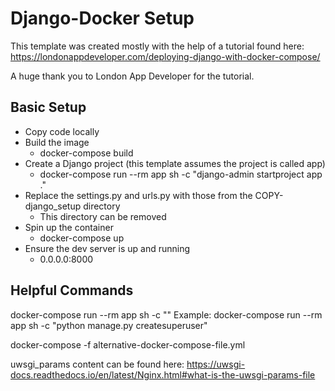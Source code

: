 # Django-Docker Setup

This template was created mostly with the help of a tutorial found here:
https://londonappdeveloper.com/deploying-django-with-docker-compose/

A huge thank you to London App Developer for the tutorial.

## Basic Setup

- Copy code locally
- Build the image
  - docker-compose build
- Create a Django project (this template assumes the project is called app)
  - docker-compose run --rm app sh -c "django-admin startproject app ."
- Replace the settings.py and urls.py with those from the COPY-django_setup directory
  - This directory can be removed
- Spin up the container
  - docker-compose up
- Ensure the dev server is up and running
  - 0.0.0.0:8000

## Helpful Commands

docker-compose run --rm app sh -c "<enter command here>"
Example: docker-compose run --rm app sh -c "python manage.py createsuperuser"

docker-compose -f alternative-docker-compose-file.yml


uwsgi_params content can be found here:
https://uwsgi-docs.readthedocs.io/en/latest/Nginx.html#what-is-the-uwsgi-params-file
